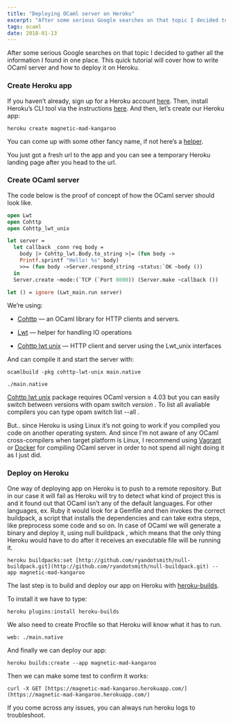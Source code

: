```yaml
---
title: "Deploying OCaml server on Heroku"
excerpt: "After some serious Google searches on that topic I decided to gather all the information I found in one place. This quick tutorial will cover how to write OCaml server and how to deploy it on Heroku."
tags: ocaml
date: 2018-01-13
---
```


After some serious Google searches on that topic I decided to gather all the information I found in one place. This quick tutorial will cover how to write OCaml server and how to deploy it on Heroku.

### Create Heroku app

If you haven’t already, sign up for a Heroku account [here](http://heroku.com/). Then, install Heroku’s CLI tool via the instructions [here](https://devcenter.heroku.com/articles/heroku-cli#download-and-install). And then, let’s create our Heroku app:

    heroku create magnetic-mad-kangaroo

You can come up with some other fancy name, if not here’s a [helper](https://www.textfixer.com/tools/random-words.php).

You just got a fresh url to the app and you can see a temporary Heroku landing page after you head to the url.

### Create OCaml server

The code below is the proof of concept of how the OCaml server should look like.

```ocaml
open Lwt
open Cohttp
open Cohttp_lwt_unix

let server =
  let callback _conn req body =
    body |> Cohttp_lwt.Body.to_string >|= (fun body ->
    Printf.sprintf "Hello! %s" body)
    >>= (fun body ->Server.respond_string ~status:`OK ~body ())
  in
  Server.create ~mode:(`TCP (`Port 8000)) (Server.make ~callback ())

let () = ignore (Lwt_main.run server)
```

We’re using:

- [Cohttp](https://github.com/mirage/ocaml-cohttp) — an OCaml library for HTTP clients and servers.

- [Lwt](https://ocsigen.org/lwt/3.1.0/manual/) — helper for handling IO operations

- [Cohttp lwt unix](https://github.com/mirage/ocaml-cohttp) — HTTP client and server using the Lwt_unix interfaces

And can compile it and start the server with:

    ocamlbuild -pkg cohttp-lwt-unix main.native

    ./main.native

[Cohttp lwt unix](https://github.com/mirage/ocaml-cohttp) package requires OCaml version ≥ 4.03 but you can easily switch between versions with opam switch _version_ . To list all avaliable compilers you can type opam switch list --all .

But.. since Heroku is using Linux it’s not going to work if you compiled you code on another operating system. And since I’m not aware of any OCaml cross-compilers when target platform is Linux, I recommend using [Vagrant](https://www.vagrantup.com/) or [Docker](https://www.docker.com/) for compiling OCaml server in order to not spend all night doing it as I just did.

### Deploy on Heroku

One way of deploying app on Heroku is to push to a remote repository. But in our case it will fail as Heroku will try to detect what kind of project this is and it found out that OCaml isn’t any of the default languages. For other languages, ex. Ruby it would look for a Gemfile and then invokes the correct buildpack, a script that installs the dependencies and can take extra steps, like preprocess some code and so on. In case of OCaml we will generate a binary and deploy it, using null buildpack , which means that the only thing Heroku would have to do after it receives an executable file will be running it.

    heroku buildpacks:set [http://github.com/ryandotsmith/null-buildpack.git](http://github.com/ryandotsmith/null-buildpack.git) --app magnetic-mad-kangaroo

The last step is to build and deploy our app on Heroku with [heroku-builds](https://github.com/heroku/heroku-builds).

To install it we have to type:

    heroku plugins:install heroku-builds

We also need to create Procfile so that Heroku will know what it has to run.

    web: ./main.native

And finally we can deploy our app:

    heroku builds:create --app magnetic-mad-kangaroo

Then we can make some test to confirm it works:

    curl -X GET [https://magnetic-mad-kangaroo.herokuapp.com/](https://magnetic-mad-kangaroo.herokuapp.com/)

If you come across any issues, you can always run heroku logs to troubleshoot.
